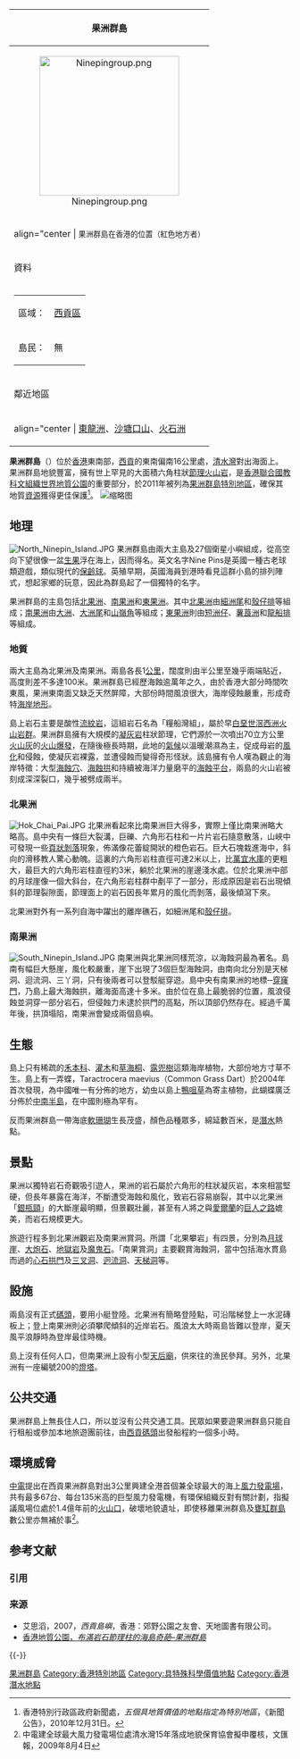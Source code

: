 {| border="1" cellspacing="0" align="right" cellpadding="2" style = "margin-left: 0.5em;"
|-----
! bgcolor="#66FF00" | 果洲群島
|-----
| align="center" | [[File:Ninepingroup.png|250px]]
|-----
| align="center | <span style="font-size:smaller;">果洲群島在香港的位置（紅色地方者）</span>
|-----
! bgcolor="#66FF00" | 資料
|-----
|
{| align="center"
|-----
| 區域： || [[西貢區|西貢區]]
|-----
| 島民： || 無
|}
|-----
! bgcolor="#66FF00" | 鄰近地區
|-----
| align="center | [[東龍洲|東龍洲]]、[[沙塘口山|沙塘口山]]、[[火石洲|火石洲]]
|}

'''果洲群島'''（{{lang-en|Ninepin Group}}）位於[[香港|香港]]東南部，[[西貢區|西貢]]的東南偏南16公里處，[[清水灣|清水灣]]對出海面上。果洲群島地貌豐富，擁有世上罕見的大面積六角柱狀[[節理|節理]][[火山岩|火山岩]]，是[[香港聯合國教科文組織世界地質公園|香港聯合國教科文組織世界地質公園]]的重要部分，於2011年被列為[[果洲群島特別地區|果洲群島特別地區]]，確保其地質[[資源|資源]]獲得更佳保護<ref>香港特別行政區政府新聞處，''五個具地質價值的地點指定為特別地區''，《新聞公告》，2010年12月31日。</ref>。
[[File:果洲群島.jpg|缩略图]]

==地理==
[[File:North_Ninepin_Island.JPG|thumb]]
果洲群島由兩大主島及27個衛星小嶼組成，從高空向下望很像一盆[[生果|生果]]浮在海上，因而得名。英文名字Nine Pins是英國一種古老球類遊戲，類似現代的[[保齡球|保齡球]]。英殖早期，英國海員到港時看見這群小島的排列陣式，想起家鄉的玩意，因此為群島起了一個獨特的名字。

果洲群島的主島包括[[北果洲|北果洲]]、[[南果洲|南果洲]]和[[東果洲|東果洲]]。其中[[北果洲|北果洲]]由[[細洲尾|細洲尾]]和[[殼仔排|殼仔排]]等組成；[[南果洲|南果洲]]由[[大洲|大洲]]、[[大洲尾|大洲尾]]和[[山嶺角|山嶺角]]等組成；[[東果洲|東果洲]]則由[[短洲仔|短洲仔]]、[[薯莨洲|薯莨洲]]和[[龍船排|龍船排]]等組成。

===地質===
兩大主島為北果洲及南果洲。兩島各長1[[公里|公里]]，闊度則由半公里至幾乎兩端貼近，高度則差不多達100米。果洲群島已經歷海蝕逾萬年之久，由於香港大部分時間吹東風，果洲東南面又缺乏天然屏障，大部份時間風浪很大，海岸侵蝕嚴重，形成奇特[[海岸|海岸]][[地形|地形]]。

島上岩石主要是酸性[[流紋質火山岩|流紋岩]]，這組岩石名為「糧船灣組」，屬於早[[白堊世滘西洲火山岩群|白堊世滘西洲火山岩群]]。果洲群島擁有大規模的[[凝灰岩|凝灰岩]]柱狀節理，它們源於一次噴出70立方公里[[火山灰|火山灰]]的[[火山爆發|火山爆發]]，在隨後極長時期，此地的[[氣候|氣候]]以溫暖潮濕為主，促成母岩的[[風化作用|風化]]和侵蝕，使凝灰岩裸露，並遭侵蝕而變得奇形怪狀。該島擁有令人嘆為觀止的海岸特徵：大型[[海蝕穴|海蝕穴]]、[[海蝕拱|海蝕拱]]和持續被海洋力量磨平的[[海蝕平台|海蝕平台]]，兩島的火山岩被刻成深深裂口，幾乎被劈成兩半。

===北果洲===
{{main|北果洲}}
[[File:Hok_Chai_Pai.JPG|thumb]]
北果洲看起來比南果洲巨大得多，實際上僅比南果洲略大略高。島中央有一條巨大裂溝，巨礫、六角形石柱和一片片岩石隨意散落，山峽中可發現一些[[頁狀剝落|頁狀剝落]]現象，佈滿像花蕾綻開狀的橙色岩石。巨大石塊栽進海中，斜向的滑移教人驚心動魄。這裏的六角形岩柱直徑可達2米以上，比[[萬宜水庫|萬宜水庫]]的更粗大，最巨大的六角形岩柱直徑約3米，躺於北果洲的崖邊淺水處。位於北果洲中部的月球崖像一個大斜台，在六角形岩柱群中剷平了一部分，形成原因是岩石出現傾斜的節理裂隙面，節理面上的岩石因長年累月的風化而剝落，最後傾瀉下來。

北果洲對外有一系列自海中躍出的離岸礁石，如細洲尾和[[殼仔排|殼仔排]]。

===南果洲===
{{main|南果洲}}
[[File:South_Ninepin_Island.JPG|thumb]]
南果洲與北果洲同樣荒涼，以海蝕洞最為著名。島南有幅巨大懸崖，風化較嚴重，崖下出現了3個巨型海蝕洞，由南向北分別是天梯洞、迴流洞、三丫洞，只有後兩者可以登駁艇穿遊。島中央有南果洲的地標─[[穿窿門|穿窿門]]，乃島上最大海蝕拱，離海面高達十多米。由於位在島上最脆弱的位置，風浪侵蝕並洞穿一部分岩石，但侵蝕力未逮於拱門的高點，所以頂部仍然存在。經過千萬年後，拱頂塌陷，南果洲會變成兩個島嶼。

==生態==

島上只有稀疏的[[禾本科|禾本科]]、[[灌木|灌木]]和[[草海桐科|草海桐]]、[[露兜树科|露兜樹]]這類海岸植物，大部份地方寸草不生。島上有一弄蝶，Taractrocera maevius（Common Grass Dart）於2004年首次發現，為中國唯一有分佈的地方，幼虫以島上[[鴨咀草|鴨咀草]]為寄主植物，此蝴蝶廣泛分佈於[[中南半島|中南半島]]，在中國則極為罕有。

反而果洲群島一帶海底[[軟珊瑚|軟珊瑚]]生長茂盛，顏色品種眾多，綿延數百米，是[[潛水|潛水]]熱點。

==景點==

果洲以獨特岩石奇觀吸引遊人，果洲的岩石屬於六角形的柱狀凝灰岩，本來相當堅硬，但長年暴露在海洋，不斷遭受海蝕和風化，致岩石容易崩裂，其中以北果洲「[[銀瓶頸|銀瓶頸]]」的大斷崖最明顯，但景觀壯麗，甚至有人將之與[[愛爾蘭|愛爾蘭]]的[[巨人之路|巨人之路]]媲美，而岩石規模更大。

旅遊行程多到北果洲觀岩及南果洲賞洞。所謂「北果攀岩」有四景，分別為[[月球崖|月球崖]]、[[大炮石|大炮石]]、[[地獄岩|地獄岩]]及[[魔鬼石|魔鬼石]]。「南果賞洞」主要觀賞海蝕洞，當中包括海水貫島而過的[[心石拱門|心石拱門]]及[[三叉洞|三叉洞]]、[[迥流洞|迥流洞]]、[[天梯洞|天梯洞]]等。

==設施==

兩島沒有正式[[碼頭|碼頭]]，要用小艇登陸。北果洲有簡略登陸點，可沿階梯登上一水泥磚板上；登上南果洲則必須攀爬傾斜的近岸岩石。風浪太大時兩島皆難以登岸，夏天風平浪靜時為登岸最佳時機。

島上沒有任何人口，但南果洲上設有小型[[天后廟|天后廟]]，供來往的漁民參拜。另外，北果洲有一座編號200的[[燈塔|燈塔]]。

==公共交通==
果洲群島上無長住人口，所以並沒有公共交通工具。民眾如果要遊果洲群島只能自行租船或參加本地旅遊團前往，由[[西貢碼頭|西貢碼頭]]出發船程約一個多小時。

==環境威脅==
{{see also|糧船灣超級火山}}
[[中電集團|中電]]提出在西貢果洲群島對出3公里興建全港首個兼全球最大的海上[[風力發電機|風力發電場]]，共有最多67台、每台135米高的巨型風力發電機，有環保組織反對有關計劃，指擬議風場位處於1.4億年前的[[火山口|火山口]]，破壞地貌遺址，即使移離果洲群島及[[甕缸群島|甕缸群島]]數公里亦無補於事<ref>中電建全球最大風力發電場位處清水灣15年落成地貌保育協會擬申覆核，文匯報，2009年8月4日</ref>。

== 参考文献 ==
=== 引用 ===
{{Reflist}}

=== 来源 ===
{{ReflistH}}
* 艾思滔，2007，''西貢島嶼''，香港：郊野公園之友會、天地圖書有限公司。
* [https://web.archive.org/web/20110119143041/http://www.geopark.gov.hk/b5_landforms1d.html 香港地質公園，''布滿岩石節理柱的海島奇葩–果洲群島'']
{{ReflistF}}

{{-}}
{{西貢區}}
{{中國香港世界地質公園}}
{{香港特別地區}}
{{香港島嶼}}

[[Category:果洲群島|]]
[[Category:香港特別地區|Category:香港特別地區]]
[[Category:具特殊科學價值地點|Category:具特殊科學價值地點]]
[[Category:香港潛水地點|Category:香港潛水地點]]